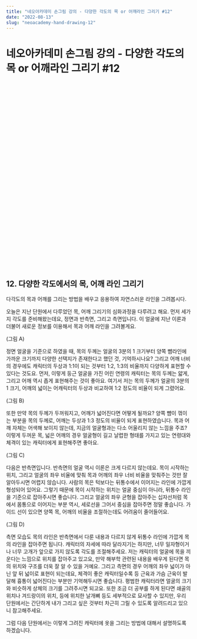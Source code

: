 ```yaml
---
title: "네오아카데미 손그림 강의 - 다양한 각도의 목 or 어깨라인 그리기 #12"
date: "2022-08-13"
slug: "neoacademy-hand-drawing-12"
---
```


# 네오아카데미 손그림 강의 - 다양한 각도의 목 or 어깨라인 그리기 #12
<iframe width="895" height="503" src="" title="네오아카데미 손그림 강의 - 다양한 각도의 목 or 어깨라인 그리기 #12" frameborder="0" allow="accelerometer; autoplay; clipboard-write; encrypted-media; gyroscope; picture-in-picture" allowfullscreen></iframe>

## 12. 다양한 각도에서의 목, 어깨 라인 그리기
다각도의 목과 어깨를 그리는 방법을 배우고 응용하여 자연스러운 라인을 그려봅시다.

오늘은 지난 단원에서 다루었던 목, 어깨 그리기의 심화과정을 다루려고 해요.
먼저 세가지 각도를 준비해왔는데요, 정면과 반측면, 그리고 측면입니다. 이 얼굴에 지난 이론과 더불어 새로운 정보를 이용해서 목과 어깨 라인을 그려볼게요.

(그림 A)

정면 얼굴을 기준으로 하였을 때, 목의 두께는 얼굴의 3분의 1 크기부터 양쪽 뺨라인에 가까운 크기까지 다양한 선택지가 존재한다고 했던 것, 기억하시나요? 그리고 어깨 너비의 경우에도 캐릭터의 두상과 1:1이 되는 것부터 1:2, 1:3의 비율까지 다양하게 표현할 수 있다는 것도요.
먼저, 이렇게 둥근 얼굴을 가진 어린 연령의 캐릭터는 목의 두께는 얇게, 그리고 어깨 역시 좁게 표현해주는 것이 좋아요. 여기서 저는 목의 두께가 얼굴의 3분의 1 크기, 어깨의 넓이는 어캐릭터의 두상과 비교하여 1:2 정도의 비율이 되게 그렸어요.

(그림 B)

또한 만약 목의 두께가 두꺼워지고, 어깨가 넓어진다면 어떻게 될까요?
양쪽 뺨이 꺾이는 부분을 목의 두께로, 어깨는 두상과 1:3 정도의 비율이 되게 표현하였습니다. 목과 어깨 자체는 어색해 보이지 않는데, 지금의 얼굴형과는 다소 어울리지 않는 느낌을 주죠? 이렇게 두꺼운 목, 넓은 어깨의 경우 얼굴형이 길고 날렵한 형태를 가지고 있는 연령대와 체격이 있는 캐릭터에게 표현해주면 좋아요.

(그림 C)

다음은 반측면입니다.
반측면의 얼굴 역시 이론은 크게 다르지 않는데요. 목이 시작하는 위치, 그리고 얼굴의 좌우 비율에 맞춰 목과 어깨의 좌우 너비 비율을 맞춰주는 것만 잘 알아두시면 어렵지 않습니다. 사람의 목은 턱보다는 뒤통수에서 이어지는 라인에 가깝게 형성되어 있어요. 그렇기 때문에 목이 시작하는 위치는 얼굴 중심이 아니라, 뒤통수 라인을 기준으로 잡아주시면 좋습니다. 그리고 얼굴의 좌우 균형을 잡아주는 십자선처럼 목에서 몸통으로 이어지는 부분 역시, 세로선을 그어서 중심을 잡아주면 정말 좋습니다. 가이드 선이 있으면 양쪽 목, 어깨의 비율을 조절하는데도 어려움이 줄어들어요.

(그림 D)

측면 모습도 목의 라인은 반측면에서 다룬 내용과 다르지 않게 뒤통수 라인에 가깝게 목의 라인을 잡아주면 됩니다.
캐릭터의 자세에 따라 달라지기는 하지만, 너무 일자형이거나 너무 고개가 앞으로 가지 않도록 각도를 조절해주세요. 저는 캐릭터의 얼굴에 목을 끼운다는 느낌으로 위치를 잡아주고 있고요, 만약 해부학 관련된 내용을 배우게 된다면 목의 위치와 구조를 더욱 잘 알 수 있을 거예요.
그리고 측면의 경우 어깨의 좌우 넓이가 아닌 앞 뒤 넓이로 표현이 되는데요, 체격이 좋은 캐릭터일수록 등 근육과 가슴 근육이 발달해 흉통이 넓어진다는 부분만 기억해두시면 좋습니다. 평범한 캐릭터라면 얼굴의 크기와 비슷하게 상체의 크기를 그려주시면 되고요. 또한 조금 더 공부를 하게 된다면 쇄골의 위치나 겨드랑이의 위치, 등에 위치한 날개뼈 등도 세부적으로 묘사할 수 있지만, 우리 단원에서는 간단하게 내가 그리고 싶은 것부터 차근히 그릴 수 있도록 알려드리고 있으니 참고해주세요.

그럼 다음 단원에서는 이렇게 그려진 캐릭터에 옷을 그리는 방법에 대해서 설명하도록 하겠습니다.
